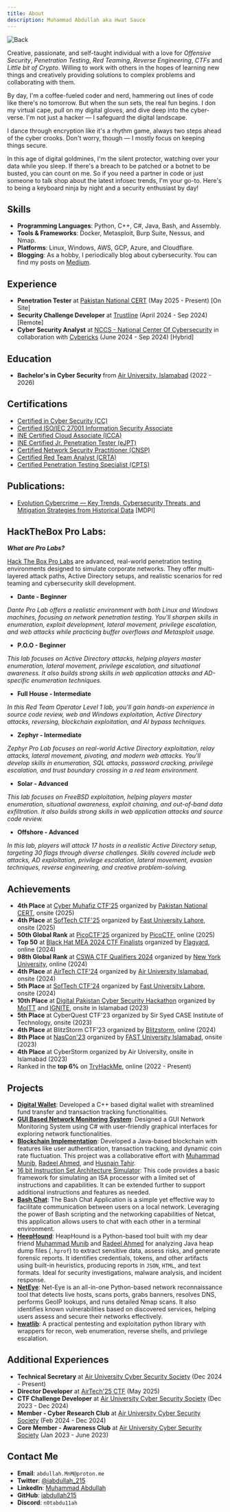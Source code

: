 ```yaml
---
title: About
description: Muhammad Abdullah aka Hwat Sauce
---
```


![Back](/static/images/back.jpg)

Creative, passionate, and self-taught individual with a love for *Offensive Security*, *Penetration Testing*, *Red Teaming*, *Reverse Engineering*, *CTFs* and *Little bit of Crypto*. Willing to work with others in the hopes of learning new things and creatively providing solutions to complex problems and collaborating with them.

By day, I'm a coffee-fueled coder and nerd, hammering out lines of code like there's no tomorrow. But when the sun sets, the real fun begins. I don my virtual cape, pull on my digital gloves, and dive deep into the cyber-verse. I'm not just a hacker — I safeguard the digital landscape.

I dance through encryption like it's a rhythm game, always two steps ahead of the cyber crooks. Don't worry, though — I mostly focus on keeping things secure.

In this age of digital goldmines, I'm the silent protector, watching over your data while you sleep. If there's a breach to be patched or a botnet to be busted, you can count on me. So if you need a partner in code or just someone to talk shop about the latest infosec trends, I'm your go-to. Here's to being a keyboard ninja by night and a security enthusiast by day!

## Skills

- **Programming Languages**: Python, C++, C#, Java, Bash, and Assembly.
- **Tools & Frameworks**: Docker, Metasploit, Burp Suite, Nessus, and Nmap.
- **Platforms**: Linux, Windows, AWS, GCP, Azure, and Cloudflare.
- **Blogging**: As a hobby, I periodically blog about cybersecurity. You can find my posts on [Medium](https://medium.com/@iabdullah_215).

## Experience

- **Penetration Tester** at [Pakistan National CERT](https://pkcert.gov.pk/) (May 2025 - Present) [On Site]
- **Security Challenge Developer** at [Trustline](https://www.trustline.sa/) (April 2024 - Sep 2024) [Remote]
- **Cyber Security Analyst** at [NCCS - National Center Of Cybersecurity](https://www.nccs.pk/) in collaboration with [Cybericks](https://cybericks.com/) (June 2024 - Sep 2024) [Hybrid]

## Education

- **Bachelor's in Cyber Security** from [Air University, Islamabad](https://au.edu.pk/) (2022 - 2026)

## Certifications

- [Certified in Cyber Security (CC)]()
- [Certified ISO/IEC 27001 Information Security Associate](https://www.skillfront.com/Badges/96244120273692)
- [INE Certified Cloud Associate (ICCA)](https://certs.ine.com/3d857008-1603-41dc-a5ea-1e0c590cbe33#gs.b8suwa)
- [INE Certified Jr. Penetration Tester (eJPT)](https://certs.ine.com/3d857008-1603-41dc-a5ea-1e0c590cbe33#gs.b8suwa)
- [Certified Network Security Practitioner (CNSP)]()
- [Certified Red Team Analyst (CRTA)](https://www.credential.net/724e06f3-0a39-402b-9ced-b9c3953aa3e3#acc.eXn7Jl3j)
- [Certified Penetration Testing Specialist (CPTS)](https://www.hackthebox.com/certificates)

## Publications:

- [Evolution Cybercrime — Key Trends, Cybersecurity Threats, and Mitigation Strategies from Historical Data](https://www.mdpi.com/2813-2203/4/3/25) [MDPI]

## HackTheBox Pro Labs:
**_What are Pro Labs?_**

[Hack The Box Pro Labs](https://app.hackthebox.com/prolabs) are advanced, real-world penetration testing environments designed to simulate corporate networks. They offer multi-layered attack paths, Active Directory setups, and realistic scenarios for red teaming and cybersecurity skill development.
- **Dante - Beginner**

_Dante Pro Lab offers a realistic environment with both Linux and Windows machines, focusing on network penetration testing. You'll sharpen skills in enumeration, exploit development, lateral movement, privilege escalation, and web attacks while practicing buffer overflows and Metasploit usage._
- **P.O.O - Beginner**

_This lab focuses on Active Directory attacks, helping players master enumeration, lateral movement, privilege escalation, and situational awareness. It also builds strong skills in web application attacks and AD-specific enumeration techniques._
- **Full House - Intermediate**

_In this Red Team Operator Level 1 lab, you'll gain hands-on experience in source code review, web and Windows exploitation, Active Directory attacks, reversing, blockchain exploitation, and AI bypass techniques._
- **Zephyr - Intermediate**

_Zephyr Pro Lab focuses on real-world Active Directory exploitation, relay attacks, lateral movement, pivoting, and modern web attacks. You'll develop skills in enumeration, SQL attacks, password cracking, privilege escalation, and trust boundary crossing in a red team environment._

- **Solar - Advanced**

_This lab focuses on FreeBSD exploitation, helping players master enumeration, situational awareness, exploit chaining, and out-of-band data exfiltration. It also builds strong skills in web application attacks and source code review._

- **Offshore - Advanced**

_In this lab, players will attack 17 hosts in a realistic Active Directory setup, targeting 30 flags through diverse challenges. Skills covered include web attacks, AD exploitation, privilege escalation, lateral movement, evasion techniques, reverse engineering, and creative problem-solving._

## Achievements

- **4th Place** at [Cyber Muhafiz CTF'25](https://neocyberrange.org/) organized by [Pakistan National CERT](https://pkcert.gov.pk/), onsite (2025)
- **4th Place** at [SofTech CTF'25](https://softecnu.org/) organized by [Fast University Lahore](https://lhr.nu.edu.pk/), onsite (2025)
- **50th Global Rank** at [PicoCTF'25](https://picoctf.org/competitions/2025-spring.html) organized by [PicoCTF](https://picoctf.org/), online (2025)
- **Top 50** at [Black Hat MEA 2024 CTF Finalists](https://blackhatmea.com/) organized by [Flagyard](https://flagyard.com/), online (2024)
- **98th Global Rank** at [CSWA CTF Qualifiers 2024](https://www.csaw.io/ctf) organized by [New York University](https://www.nyu.edu/), online (2024)
- **4th Place** at [AirTech CTF'24](https://auair.tech/) organized by [Air University Islamabad](https://www.au.edu.pk/), onsite (2024)
- **5th Place** at [SofTech CTF'24](https://softecnu.org/) organized by [Fast University Lahore](https://lhr.nu.edu.pk/), onsite (2024)
- **10th Place** at [Digital Pakistan Cyber Security Hackathon](https://cyberhackathon.pk/) organized by [MoITT](https://moitt.gov.pk/) and [IGNITE](https://ignite.org.pk/), onsite in Islamabad (2023)
- **5th Place** at CyberQuest CTF'23 organized by Sir Syed CASE Institute of Technology, onsite (2023)
- **4th Place** at BlitzStorm CTF'23 organized by [Blitzstorm](https://www.linkedin.com/company/blitzstorm/), online (2024)
- **8th Place** at [NasCon'23](https://ctftime.org/event/1894/) organized by [FAST University Islamabad](http://isb.nu.edu.pk/), onsite (2023)
- **4th Place** at CyberStorm organized by Air University, onsite in Islamabad (2023)
- Ranked in the **top 6%** on [TryHackMe](https://tryhackme.com/p/M.n.M), online (2022 - Present)

## Projects

- [**Digital Wallet**](https://github.com/iabdullah215/Programming-Fundamentals): Developed a C++ based digital wallet with streamlined fund transfer and transaction tracking functionalities.
- [**GUI Based Network Monitoring System**](https://github.com/iabdullah215/OOP2): Designed a GUI Network Monitoring System using C# with user-friendly graphical interfaces for exploring network functionalities.
- [**Blockchain Implementation**](https://github.com/mun1bxD/BlockChain): Developed a Java-based blockchain with features like user authentication, transaction tracking, and dynamic coin rate fluctuation. This project was a collaborative effort with [Muhammad Munib](https://www.linkedin.com/in/muhammad-munib-nawaz-7b8129292/), [Radeel Ahmed](https://www.linkedin.com/in/radeel-ahmad-866a50293/), and [Husnain Tahir](https://www.linkedin.com/in/husnain-tahir-551921225/).
- [16 bit Instruction Set Architecture Simulator](https://github.com/iabdullah215/16-bit-Instruction-Set-Architecture-Simulator): This code provides a basic framework for simulating an ISA processor with a limited set of instructions and capabilities. It can be extended further to support additional instructions and features as needed.
- [**Bash Chat**](https://github.com/iabdullah215/CS225-L/tree/main/Project): The Bash Chat Application is a simple yet effective way to facilitate communication between users on a local network. Leveraging the power of Bash scripting and the networking capabilities of Netcat, this application allows users to chat with each other in a terminal environment.
- [**HeepHound**](https://github.com/iabdullah215/HeapHound): HeapHound is a Python-based tool built with my dear friend [Muhammad Munib](https://www.linkedin.com/in/muhammad-munib-nawaz-7b8129292/) and [Radeel Ahmed](https://www.linkedin.com/in/radeel-ahmad-866a50293/) for analyzing Java heap dump files (`.hprof`) to extract sensitive data, assess risks, and generate forensic reports. It identifies credentials, tokens, and other artifacts using built-in heuristics, producing reports in `JSON`, `HTML`, and text formats. Ideal for security investigations, malware analysis, and incident response.
- [**NetEye**](https://github.com/iabdullah215/NetEye): Net-Eye is an all-in-one Python-based network reconnaissance tool that detects live hosts, scans ports, grabs banners, resolves DNS, performs GeoIP lookups, and runs detailed Nmap scans. It also identifies known vulnerabilities based on discovered services, helping users assess and secure their networks effectively.
- [**hwatlib**](https://github.com/iabdullah215/hwatlib): A practical pentesting and exploitation python library with wrappers for recon, web enumeration, reverse shells, and privilege escalation.

## Additional Experiences

- **Technical Secretary** at [Air University Cyber Security Society](https://aucss-beta.vercel.app/) (Dec 2024 - Present)
- **Director Developer** at [AirTech'25 CTF](https://www.instagram.com/airtech.25/?hl=en) (May 2025)
- **CTF Challenge Developer** at [Air University Cyber Security Society](https://aucss-beta.vercel.app/) (Dec 2023 - Dec 2024)
- **Member - Cyber Research Club** at [Air University Cyber Security Society](https://aucss-beta.vercel.app/) (Feb 2024 - Dec 2024)
- **Core Member - Awareness Club** at [Air University Cyber Security Society](https://aucss-beta.vercel.app/) (Jan 2023 - June 2023)

## Contact Me

- **Email**: `abdullah.MnM@proton.me`
- **Twitter**: [@iabdullah_215](https://twitter.com/iabdullah_215)
- **LinkedIn**: [Muhammad Abdullah](https://www.linkedin.com/in/muhammad-abdullah-691a1026a/)
- **GitHub**: [iabdullah215](https://github.com/iabdullah215)
- **Discord**: `n0tabdu11ah`
